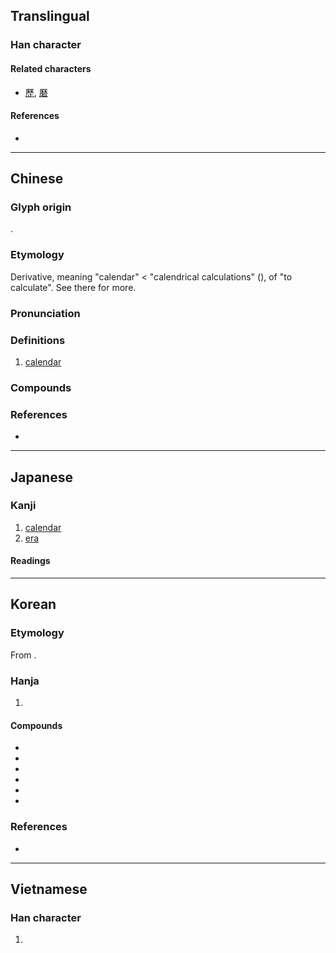 {{also|暦|历}}
{{character info}}
{{character info|0xf98b}}
==Translingual==
{{Han simplified forms|曆|暦|历}}

===Han character===
{{Han char|rn=72|rad=日|as=12|sn=16|four=71269|canj=MHDA,MDA|ids=⿸厤日}}

====Related characters====
* [[歷]], [[磿]]

====References====
* {{Han ref|kx=0500.100|dkj=14171|dj=0870.080|hdz=21536.020|uh=66C6|ud=26310|bh=BEE4|bd=48868}}

----

==Chinese==
{{zh-forms|s=历|alt=暦,𢍷}}

===Glyph origin===
{{Han etym}}
{{Han compound|厤|日|c1=p|c2=s|t2=sun; day|ls=psc}}.

===Etymology===
Derivative, meaning "calendar" < "calendrical calculations" ({{w|Book of Documents|Shu}}), of {{och-l|歷|tr=*rêk}} "to calculate". See there for more.

===Pronunciation===
{{zh-pron
|m=lì
|m-s=ni2
|c=lik6
|h=pfs=la̍k;gd=lag6
|md=lĭk
|mn=la̍h/qz:lia̍k/tw,xm,zz:le̍k
|mn_note=la̍h - vernacular; lia̍k/le̍k - literary
|mn-t=lêh8/lah8
|mc=y
|oc=y
|cat=n
}}

===Definitions===
{{zh-hanzi}}

# [[calendar]]

===Compounds===
{{zh-der|曆本|曆書|曆數|回回曆|夏曆|大曆|太初曆|四分曆|寶曆|慶曆|儒略曆|律曆志|國曆|埃及曆|三統曆|年曆|巧曆|大明曆|太陽曆|官曆|公曆|回曆|太陰曆|桌曆|曆象表|曆始|星曆|星曆錶|曆命|日曆|曆尾|曆元|朱理安曆|玉曆|格里曆|月曆|萬年曆|曆法|百花曆|曆室|曆紀|檯曆|萬曆|曆日|新曆|曆頭|曆象|日曆年度|藏曆|航海曆|陽曆|舊皇曆|西曆紀元|陰陽合曆|農民曆|黃曆|陰陽曆|額我略曆|老皇曆|陰曆|長曆|舊曆年|算曆|通曆|西曆|農曆年|農曆|行事曆|舊曆|七曆|七曜曆|世曆|中曆|乾象曆|休曆|佛曆|傍通曆|六曆|創曆|劫曆|古曆|司曆|命曆|嗣曆|墜曆|大曆體|大統曆|大衍曆|天曆|奉元曆|學曆|害肚曆|家曆|小曆|巡曆|平曆|廢曆|建曆|律曆|御曆|循環曆|應天曆|懋曆|挂曆|授曆|推曆|改曆|故曆|文曆|斗曆|昌曆|明天曆|時憲曆|時曆|景初曆|曆圖|曆子|曆官|曆家|曆序|曆律|曆氣|曆理|曆眼|曆算|曆節|曆經|曆翁|曆草|曆莢|曆蓂|曆術|曆運|柳芳曆|校曆|樓羅曆|欽天曆|正曆|步曆|歲曆|殷曆|民曆|水曆|治曆|泰始曆|洋曆|火曆|炎曆|班曆|瑞曆|甲曆|皇曆|短曆|祥曆|秘曆|符曆|簿曆|籌曆|紀曆|紫曆|統元曆|統天曆|總曆|纂曆|纘曆|聖曆|膺曆|花曆|華曆|蓂曆|計曆|訪曆|課曆|調曆|謹曆|議曆所|買物曆|赤曆|轉曆|造曆|進曆|運曆|過客曆|過曆|門曆|隔年曆|頒曆|顓帝曆|顓頊曆|餘曆|鳥曆|鳳曆|鴻曆|麟德曆}}

===References===
* {{R:yue:Hanzi}}

----

==Japanese==
{{ja-kanji forms|暦|曆}}

===Kanji===
{{ja-kanji|grade=|rs=日12}}

# [[calendar]]
# [[era]]

====Readings====
{{ja-readings
|goon=りゃく
|kanon=れき
|kun=こよみ-
}}

----

==Korean==

===Etymology===
From {{der|ko|ltc|-}} {{ltc-l|曆|id=1}}. {{hanja-hunmong|력|lyek|人類#중02B}}

===Hanja===
{{ko-hanja-search}}
{{ko-hanja|책력|력||역}}

# {{hanja form of|[[력]]/[[역]]|[[calendar]]}}

====Compounds====
{{der-top3|Compounds}}
* {{ko-l|서력|西曆}}
* {{ko-l|양력|陽曆}}
* {{ko-l|월력|月曆}}
* {{ko-l|음력|陰曆}}
* {{ko-l|일력|日曆}}
* {{ko-l|신력|新曆}}
{{der-bottom}}

===References===
* {{R:hanjadoc|4712}}

----

==Vietnamese==

===Han character===
{{vi-readings|reading=lịch, rếch, rích, rịch|rs=日12}}

# {{rfdef|vi|sort=日12}}